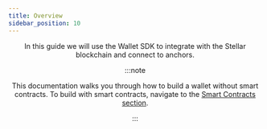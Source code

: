 ```yaml
---
title: Overview
sidebar_position: 10
---
```



<Header />

In this guide we will use the Wallet SDK to integrate with the Stellar blockchain and connect to anchors.

:::note

This documentation walks you through how to build a wallet without smart contracts. To build with smart contracts, navigate to the [Smart Contracts section](../../smart-contracts/getting-started/setup.mdx).

:::
